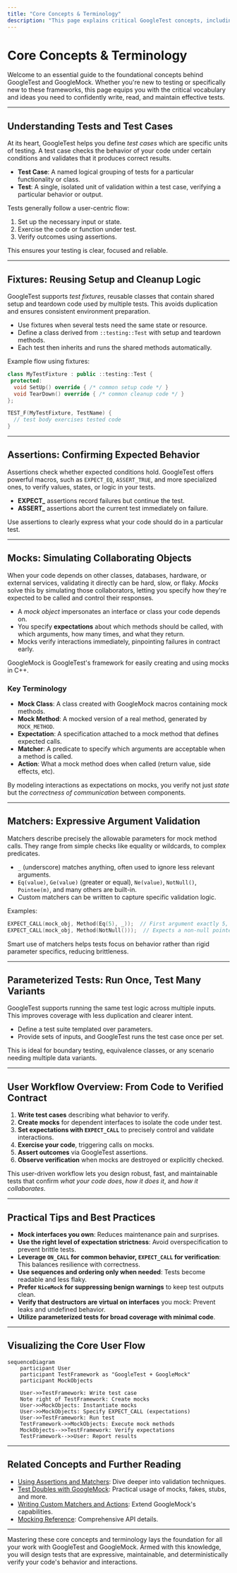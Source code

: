 ```yaml
---
title: "Core Concepts & Terminology"
description: "This page explains critical GoogleTest concepts, including test cases, fixtures, assertions, mocks, matchers, and parameterized tests. Clear definitions equip users new to testing or to GoogleTest itself with the knowledge they need to read and write tests confidently."
---
```


# Core Concepts & Terminology

Welcome to an essential guide to the foundational concepts behind GoogleTest and GoogleMock. Whether you're new to testing or specifically new to these frameworks, this page equips you with the critical vocabulary and ideas you need to confidently write, read, and maintain effective tests.

---

## Understanding Tests and Test Cases

At its heart, GoogleTest helps you define *test cases* which are specific units of testing. A test case checks the behavior of your code under certain conditions and validates that it produces correct results.

- **Test Case**: A named logical grouping of tests for a particular functionality or class.
- **Test**: A single, isolated unit of validation within a test case, verifying a particular behavior or output.

Tests generally follow a user-centric flow:

1. Set up the necessary input or state.
2. Exercise the code or function under test.
3. Verify outcomes using assertions.

This ensures your testing is clear, focused and reliable.

---

## Fixtures: Reusing Setup and Cleanup Logic

GoogleTest supports *test fixtures*, reusable classes that contain shared setup and teardown code used by multiple tests. This avoids duplication and ensures consistent environment preparation.

- Use fixtures when several tests need the same state or resource.
- Define a class derived from `::testing::Test` with setup and teardown methods.
- Each test then inherits and runs the shared methods automatically.

Example flow using fixtures:

```cpp
class MyTestFixture : public ::testing::Test {
 protected:
  void SetUp() override { /* common setup code */ }
  void TearDown() override { /* common cleanup code */ }
};

TEST_F(MyTestFixture, TestName) {
  // test body exercises tested code
}
```

---

## Assertions: Confirming Expected Behavior

Assertions check whether expected conditions hold. GoogleTest offers powerful macros, such as `EXPECT_EQ`, `ASSERT_TRUE`, and more specialized ones, to verify values, states, or logic in your tests.

- **EXPECT_** assertions record failures but continue the test.
- **ASSERT_** assertions abort the current test immediately on failure.

Use assertions to clearly express what your code should do in a particular test.

---

## Mocks: Simulating Collaborating Objects

When your code depends on other classes, databases, hardware, or external services, validating it directly can be hard, slow, or flaky. *Mocks* solve this by simulating those collaborators, letting you specify how they're expected to be called and control their responses.

- A *mock object* impersonates an interface or class your code depends on.
- You specify **expectations** about which methods should be called, with which arguments, how many times, and what they return.
- Mocks verify interactions immediately, pinpointing failures in contract early.

GoogleMock is GoogleTest's framework for easily creating and using mocks in C++.

### Key Terminology

- **Mock Class**: A class created with GoogleMock macros containing mock methods.
- **Mock Method**: A mocked version of a real method, generated by `MOCK_METHOD`.
- **Expectation**: A specification attached to a mock method that defines expected calls.
- **Matcher**: A predicate to specify which arguments are acceptable when a method is called.
- **Action**: What a mock method does when called (return value, side effects, etc).

By modeling interactions as expectations on mocks, you verify not just *state* but the *correctness of communication* between components.

---

## Matchers: Expressive Argument Validation

Matchers describe precisely the allowable parameters for mock method calls. They range from simple checks like equality or wildcards, to complex predicates.

- `_` (underscore) matches anything, often used to ignore less relevant arguments.
- `Eq(value)`, `Ge(value)` (greater or equal), `Ne(value)`, `NotNull()`, `Pointee(m)`, and many others are built-in.
- Custom matchers can be written to capture specific validation logic.

Examples:

```cpp
EXPECT_CALL(mock_obj, Method(Eq(5), _));  // First argument exactly 5, second anything
EXPECT_CALL(mock_obj, Method(NotNull()));  // Expects a non-null pointer
```

Smart use of matchers helps tests focus on behavior rather than rigid parameter specifics, reducing brittleness.

---

## Parameterized Tests: Run Once, Test Many Variants

GoogleTest supports running the same test logic across multiple inputs. This improves coverage with less duplication and clearer intent.

- Define a test suite templated over parameters.
- Provide sets of inputs, and GoogleTest runs the test case once per set.

This is ideal for boundary testing, equivalence classes, or any scenario needing multiple data variants.

---

## User Workflow Overview: From Code to Verified Contract

1. **Write test cases** describing what behavior to verify.
2. **Create mocks** for dependent interfaces to isolate the code under test.
3. **Set expectations with `EXPECT_CALL`** to precisely control and validate interactions.
4. **Exercise your code**, triggering calls on mocks.
5. **Assert outcomes** via GoogleTest assertions.
6. **Observe verification** when mocks are destroyed or explicitly checked.

This user-driven workflow lets you design robust, fast, and maintainable tests that confirm *what your code does*, *how it does it*, and *how it collaborates*.

---

## Practical Tips and Best Practices

- **Mock interfaces you own**: Reduces maintenance pain and surprises.
- **Use the right level of expectation strictness**: Avoid overspecification to prevent brittle tests.
- **Leverage `ON_CALL` for common behavior, `EXPECT_CALL` for verification**: This balances resilience with correctness.
- **Use sequences and ordering only when needed**: Tests become readable and less flaky.
- **Prefer `NiceMock` for suppressing benign warnings** to keep test outputs clean.
- **Verify that destructors are virtual on interfaces** you mock: Prevent leaks and undefined behavior.
- **Utilize parameterized tests for broad coverage with minimal code**.

---

## Visualizing the Core User Flow

```mermaid
sequenceDiagram
    participant User
    participant TestFramework as "GoogleTest + GoogleMock"
    participant MockObjects
    
    User->>TestFramework: Write test case
    Note right of TestFramework: Create mocks
    User->>MockObjects: Instantiate mocks
    User->>MockObjects: Specify EXPECT_CALL (expectations)
    User->>TestFramework: Run test
    TestFramework->>MockObjects: Execute mock methods
    MockObjects-->>TestFramework: Verify expectations
    TestFramework-->>User: Report results
```

---

## Related Concepts and Further Reading

- [Using Assertions and Matchers](/guides/core-testing-workflows/using-assertions-and-matchers): Dive deeper into validation techniques.
- [Test Doubles with GoogleMock](/guides/core-testing-workflows/test-doubles-with-googlemock): Practical usage of mocks, fakes, stubs, and more.
- [Writing Custom Matchers and Actions](/guides/advanced-usage-and-integration/writing-custom-matchers-and-actions): Extend GoogleMock's capabilities.
- [Mocking Reference](../docs/reference/mocking.md): Comprehensive API details.

---

Mastering these core concepts and terminology lays the foundation for all your work with GoogleTest and GoogleMock. Armed with this knowledge, you will design tests that are expressive, maintainable, and deterministically verify your code's behavior and interactions.